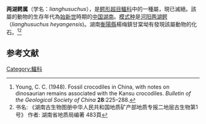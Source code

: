 '''两湖鳄属'''（学名：''lianghusuchus''），是[[鳄形超目|鳄形超目]][[鱷科|鱷科]]中的一種屬，現已滅絕。該屬的動物的生存年代為[[始新世|始新世]]時期的[[中国|中国]][[湖南|湖南]]。[[模式种|模式种]]是[[河阳两湖鳄|河阳两湖鳄]]（''lianghusuchus heyangensis'')。湖南[[衡陽縣|衡陽縣]]楊梅鎮甘棠坳有發現該屬動物的化石。<ref>Young, C. C. (1948). Fossil crocodiles in China, with notes on dinosaurian remains associated with the Kansu crocodiles. ''Bulletin of the Geological Society of China'' '''28''':225–288.</ref><ref>书名: 《湖南古生物图册中华人民共和国地质矿产部地质专报二地层古生物第1号》 作者: 湖南省地质局编著 483頁</ref>

==参考文献==
{{reflist}}

[[Category:鱷科|Category:鱷科]]